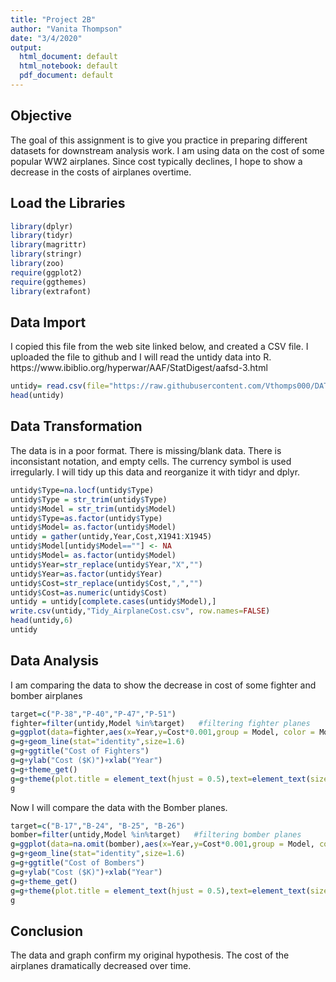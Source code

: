 ---
title: "Project 2B"
author: "Vanita Thompson"
date: "3/4/2020"
output:
  html_document: default
  html_notebook: default
  pdf_document: default
---
## Objective

The goal of this assignment is to give you practice in preparing different datasets for downstream
analysis work. I am using data on the cost of some popular WW2 airplanes. Since cost typically declines, 
I hope to show a decrease in the costs of airplanes overtime. 

## Load the Libraries

```{r setup, message=FALSE, warning=FALSE, comment = NA}
library(dplyr)
library(tidyr)
library(magrittr)
library(stringr)
library(zoo)
require(ggplot2)
require(ggthemes)
library(extrafont)
``` 

## Data Import

I copied this file from the web site linked below, and created a CSV file. I uploaded the file to github and I will read the untidy data into R. 
https://www.ibiblio.org/hyperwar/AAF/StatDigest/aafsd-3.html


```{r load, message=FALSE, warning=FALSE, comment = NA}
untidy= read.csv(file="https://raw.githubusercontent.com/Vthomps000/DATA607_VT/master/AirplaneCost.csv",header=TRUE,sep="\t",na.strings=c("","NA"))
head(untidy)
```

## Data Transformation

The data is in a poor format. There is missing/blank data. There is inconsistant notation, and empty cells. The currency symbol is used irregularly. I will tidy up this data and reorganize it with tidyr and dplyr.

```{r}
untidy$Type=na.locf(untidy$Type)
untidy$Type = str_trim(untidy$Type)
untidy$Model = str_trim(untidy$Model)
untidy$Type=as.factor(untidy$Type)
untidy$Model= as.factor(untidy$Model)
untidy = gather(untidy,Year,Cost,X1941:X1945)
untidy$Model[untidy$Model==""] <- NA
untidy$Model= as.factor(untidy$Model)
untidy$Year=str_replace(untidy$Year,"X","")
untidy$Year=as.factor(untidy$Year)
untidy$Cost=str_replace(untidy$Cost,",","")
untidy$Cost=as.numeric(untidy$Cost)
untidy = untidy[complete.cases(untidy$Model),]
write.csv(untidy,"Tidy_AirplaneCost.csv", row.names=FALSE)
head(untidy,6)
untidy
```

## Data Analysis 

I am comparing the data to show the decrease in cost of some fighter and bomber airplanes

```{r graphic, message=FALSE, warning=FALSE}
target=c("P-38","P-40","P-47","P-51")
fighter=filter(untidy,Model %in%target)   #filtering fighter planes
g=ggplot(data=fighter,aes(x=Year,y=Cost*0.001,group = Model, color = Model))
g=g+geom_line(stat="identity",size=1.6)
g=g+ggtitle("Cost of Fighters")
g=g+ylab("Cost ($K)")+xlab("Year")
g=g+theme_get()
g=g+theme(plot.title = element_text(hjust = 0.5),text=element_text(size=13, family="Times"))
g
```


Now I will compare the data with the Bomber planes.

```{r graphic2,message=FALSE, warning=FALSE}
target=c("B-17","B-24", "B-25", "B-26")
bomber=filter(untidy,Model %in%target)   #filtering bomber planes
g=ggplot(data=na.omit(bomber),aes(x=Year,y=Cost*0.001,group = Model, color = Model))
g=g+geom_line(stat="identity",size=1.6)
g=g+ggtitle("Cost of Bombers")
g=g+ylab("Cost ($K)")+xlab("Year")
g=g+theme_get()
g=g+theme(plot.title = element_text(hjust = 0.5),text=element_text(size=13, family="Times"))
g
```

## Conclusion

The data and graph confirm my original hypothesis. The cost of the airplanes dramatically decreased over time.